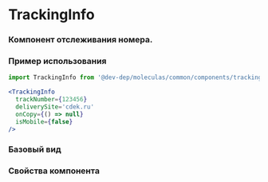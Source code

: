 
<Meta
  title='common/TrackingInfo'
  component={TrackingInfo}
/>

# TrackingInfo
### Компонент отслеживания номера.

### Пример использования
```jsx
import TrackingInfo from '@dev-dep/moleculas/common/components/tracking-info';

<TrackingInfo
  trackNumber={123456}
  deliverySite='cdek.ru'
  onCopy={() => null}
  isMobile={false}
/>
```

### Базовый вид

<Canvas>
  <Story name='Desktop' story={Primary}/>
  <Story name='Mobile' story={Secondary}/>
</Canvas>



### Свойства компонента
<ArgsTable of={TrackingInfo} />
